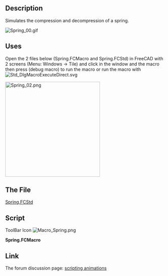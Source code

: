 <languages/>
<translate>
<!--T:1-->
{{Macro
|Name=Spring Simul
|Icon=Macro_Spring.png
|Description=Simulates the compression and decompression of a spring.
|Author=Mario52
|Version=1.0
|Date=2014-09-29
|FCVersion=All
|Download=The file [http://forum.freecadweb.org/download/file.php?id=7679 Spring.FCStd]<br />[https://wiki.freecad.org/images/2/2d/Macro_Spring.png ToolBar Icon]
}}

==Description== <!--T:2-->
Simulates the compression and decompression of a spring.

</translate>
[[File:Spring_00.gif]]
<translate>

==Uses== <!--T:4-->

<!--T:5-->
Open the 2 files below (Spring.FCMacro and Spring.FCStd) in FreeCAD with 2 screens (Menu: Windows → Tile) and click in the window and the macro then press {{KEY|F6}} (debug macro) to run the macro or run the macro with [[File:Std_DlgMacroExecuteDirect.svg]]

</translate>
[[File:Spring_02.png|left|300px]]{{clear}}
<translate>
==The File== <!--T:7-->

</translate>
[http://forum.freecadweb.org/download/file.php?id=7679 Spring.FCStd]
<translate>
==Script== <!--T:9-->

</translate>
ToolBar Icon [[Image:Macro_Spring.png]]

'''Spring.FCMacro'''

{{MacroCode|code=
import FreeCAD, FreeCADGui, Draft, Part
from FreeCAD import Base
import time

ii = iib = FreeCAD.getDocument("Spring").getObject("Helix001").Pitch.Value
i = ib = FreeCAD.getDocument("Spring").getObject("Helix001").Height.Value

pas = 1

for ii2 in range(int(60)):
    if pas == 0:
        if ii > iib-1:
            pas = 1
        else:
            ii += 1
            i = (ii * 10)
    else:
        if ii < 2:
            pas = 0
        else:
            ii -= 1
            i = (ii * 10)
   
    FreeCAD.getDocument("Spring").getObject("Helix001").Pitch = ii
    FreeCAD.getDocument("Spring").getObject("Helix001").Height = i
    App.Console.PrintMessage(str(ii2)+"  " + str(ii)+"  " + str(i)+"  " + str(pas) +"\n")
    Gui.updateGui()
    time.sleep(0.1)
    
}}

<translate>

==Link== <!--T:10-->
The forum discussion page: [https://forum.freecad.org/viewtopic.php?f=22&t=7449#p62193 scripting animations]
</translate>
{{clear}}